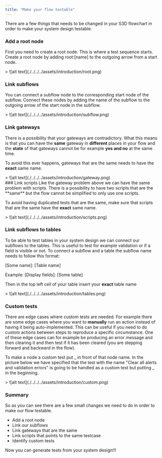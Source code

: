 ```yaml
---
title: "Make your flow testable"
---
```


There are a few things that needs to be changed in your S3D flowchart in order to make
your system design testable.

### Add a root node
First you need to create a root node. This is where a test sequence starts.
Create a root node by adding root:[name] to the outgoing arrow from a start node.
<div data-lightbox="true">
  > ![alt text](./../../../assets/introduction/root.png)
</div>

### Link subflows
You can connect a subflow node to the corresponding start node of the subflow.
Connect these nodes by adding the name of the subflow to the outgoing
arrow of the start node in the subflow.
<div data-lightbox="true">
  > ![alt text](./../../../assets/introduction/subflow.png)
</div>

### Link gateways
There is a possibility that your gateways are contradictory. What this means is that
you can have the **same** gateway in **different** places in your flow and the **state** of that gateways cannot be
for example **yes and no** at the same time.

To avoid this ever happens, gateways that are the same needs to have the **exact** same name.

<div data-lightbox="true">
  > ![alt text](./../../../assets/introduction/gateway.png)
</div>
### Link scripts
Like the gateway problem above we can have the same problem with scripts. There is a
possibility to have two scripts that are the **same** but the flow cannot be simplified to only use one scripts.

To avoid having duplicated tests that are the same, make sure that scripts that are the same have the **exact** same name.

<div data-lightbox="true">
  > ![alt text](./../../../assets/introduction/scripts.png)
</div>

### Link subflows to tables
To be able to test tables in your system design we can connect our subflows to the tables.
This is useful to test for example validation or if a field is visible or not. To connect a subflow and
a table the subflow name needs to follow this format:

[Some name]: [Table name]

Example: [Display fields]: [Some table]

Then in the top left cell of your table insert your **exact** table name

<div data-lightbox="true">
  > ![alt text](./../../../assets/introduction/tables.png)
</div>

### Custom tests

There are edge cases where custom tests are needed. For example there are some edge cases where you want to **manually**
run an action instead of having it being auto-implemented. This can be useful if you need to do custom actions
between steps to reproduce a specific circumstance. One of these edge cases can for example be producing an
error message and then clearing it and then test if it has been cleared (you are stepping forward and backward in the flow).

To make a node a custom test put _ in front of that node name. In the picture below we have specified that the test with the
name "Clear all alerts and validation errors" is going to be handled as a custom test but putting _ in the beginning.

<div data-lightbox="true">
  > ![alt text](./../../../assets/introduction/custom.png)
</div>


### Summary

So as you can see there are a few small changes we need to do in order to make our flow testable.
- Add a root node
- Link our subflows
- Link gateways that are the same
- Link scripts that points to the same testcase
- Identify custom tests

Now you can generate tests from your system design!!!
